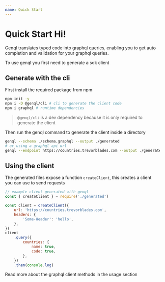 ```yaml
---
name: Quick Start
---
```


# Quick Start Hi!

Genql translates typed code into graphql queries, enabling you to get auto completion and validation for your graphql queries.

To use genql you first need to generate a sdk client

## Generate with the cli

First install the required package from npm

```bash
npm init -y
npm i -D @genql/cli # cli to generate the client code
npm i graphql # runtime dependencies
```

> `@genql/cli` is a dev dependency because it is only required to generate the client

Then run the genql command to generate the client inside a directory

```bash
genql --schema ./schema.graphql --output ./generated
# or using a graphql api url
genql --endpoint https://countries.trevorblades.com --output ./generated -H 'Authorization: Bearer myToken'
```

## Using the client

The generated files expose a function `createClient`, this creates a client you can use to send requests

```js
// example client generated with genql
const { createClient } = require('./generated')

const client = createClient({
    url: 'https://countries.trevorblades.com',
    headers: {
        'Some-Header': 'hello',
    },
})
client
    .query({
        countries: {
            name: true,
            code: true,
        },
    })
    .then(console.log)
```

Read more about the graphql client methods in the usage section